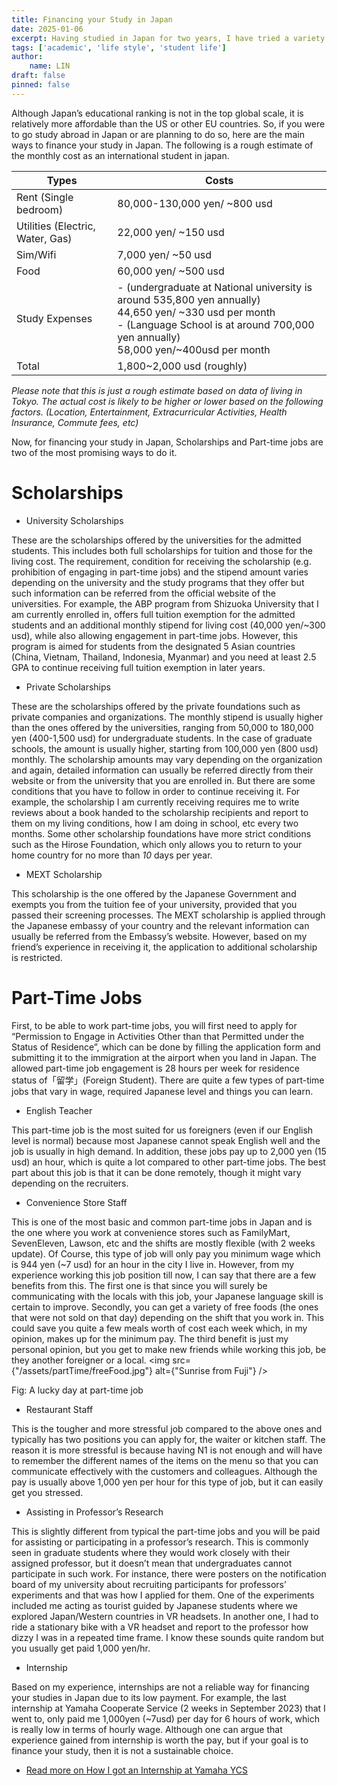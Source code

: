 ```yaml
---
title: Financing your Study in Japan
date: 2025-01-06
excerpt: Having studied in Japan for two years, I have tried a variety of part-tme jobs from a convenient store staff, prep chef at a restaurant, all the way to an interpreter at a technical trainee center, doing an internship at Yamaha and being a research assistant at my university. All the different type of jobs do vary in wages but I can say that the best and the most effortless way to finance your study in Japan is with scholarships.
tags: ['academic', 'life style', 'student life']
author:
    name: LIN
draft: false
pinned: false
---
```


Although Japan’s educational ranking is not in the top global scale, it is relatively more affordable than the US or other EU countries. So, if you were to go study abroad in Japan or are planning to do so, here are the main ways to finance your study in Japan. The following is a rough estimate of the monthly cost as an international student in japan.

| Types                            | Costs                                                                                                                                                                                                         |
|----------------------------------|---------------------------------------------------------------------------------------------------------------------------------------------------------------------------------------------------------------|
| Rent (Single bedroom)            | 80,000-130,000 yen/ ~800 usd                                                                                                                                                                                  |
| Utilities (Electric, Water, Gas) | 22,000 yen/ ~150 usd                                                                                                                                                                                          |
| Sim/Wifi                         | 7,000 yen/ ~50 usd                                                                                                                                                                                            |
| Food                             | 60,000 yen/ ~500 usd                                                                                                                                                                                          |
| Study Expenses                   | - (undergraduate at National university is around 535,800 yen annually) <br /> 44,650 yen/ ~330 usd per month <br /> - (Language School is at around 700,000 yen annually) <br />58,000 yen/~400usd per month |
| Total                            | 1,800~2,000 usd (roughly)                                                                                                                                                                                     |

_Please note that this is just a rough estimate based on data of living in Tokyo. The actual cost is likely to be higher or lower based on the following factors. (Location, Entertainment, Extracurricular Activities, Health Insurance, Commute fees, etc)_

Now, for financing your study in Japan, Scholarships and Part-time jobs are two of the most promising ways to do it.

# Scholarships

- University Scholarships

These are the scholarships offered by the universities for the admitted students. This includes both full scholarships for tuition and those for the living cost. The requirement, condition for receiving the scholarship (e.g. prohibition of engaging in part-time jobs) and the stipend amount varies depending on the university and the study programs that they offer but such information can be referred from the official website of the universities.
For example, the ABP program from Shizuoka University that I am currently enrolled in, offers full tuition exemption for the admitted students and an additional monthly stipend for living cost (40,000 yen/~300 usd), while also allowing engagement in part-time jobs. However, this program is aimed for students from the designated 5 Asian countries (China, Vietnam, Thailand, Indonesia, Myanmar) and you need at least 2.5 GPA to continue receiving full tuition exemption in later years.

- Private Scholarships

These are the scholarships offered by the private foundations such as private companies and organizations. The monthly stipend is usually higher than the ones offered by the universities, ranging from 50,000 to 180,000 yen (400-1,500 usd) for undergraduate students. In the case of graduate schools, the amount is usually higher, starting from 100,000 yen (800 usd) monthly. The scholarship amounts may vary depending on the organization and again, detailed information can usually be referred directly from their website or from the university that you are enrolled in. But there are some conditions that you have to follow in order to continue receiving it. For example, the scholarship I am currently receiving requires me to write reviews about a book handed to the scholarship recipients and report to them on my living conditions, how I am doing in school, etc every two months. Some other scholarship foundations have more strict conditions such as the Hirose Foundation, which only allows you to return to your home country for no more than _10_ days per year.

- MEXT Scholarship

This scholarship is the one offered by the Japanese Government and exempts you from the tuition fee of your university, provided that you passed their screening processes. The MEXT scholarship is applied through the Japanese embassy of your country and the relevant information can usually be referred from the Embassy’s website. However, based on my friend’s experience in receiving it, the application to additional scholarship is restricted.

# Part-Time Jobs

First, to be able to work part-time jobs, you will first need to apply for “Permission to Engage in Activities Other than that Permitted under the Status of Residence”, which can be done by filling the application form and submitting it to the immigration at the airport when you land in Japan. The allowed part-time job engagement is 28 hours per week for residence status of「留学」(Foreign Student). There are quite a few types of part-time jobs that vary in wage, required Japanese level and things you can learn.
- English Teacher

This part-time job is the most suited for us foreigners (even if our English level is normal) because most Japanese cannot speak English well and the job is usually in high demand. In addition, these jobs pay up to 2,000 yen (15 usd) an hour, which is quite a lot compared to other part-time jobs. The best part about this job is that it can be done remotely, though it might vary depending on the recruiters.

- Convenience Store Staff

This is one of the most basic and common part-time jobs in Japan and is the one where you work at convenience stores such as FamilyMart, SevenEleven, Lawson, etc and the shifts are mostly flexible (with 2 weeks update). Of Course, this type of job will only pay you minimum wage which is 944 yen (~7 usd) for an hour in the city I live in. However, from my experience working this job position till now, I can say that there are a few benefits from this. The first one is that since you will surely be communicating with the locals with this job, your Japanese language skill is certain to improve. Secondly, you can get a variety of free foods (the ones that were not sold on that day) depending on the shift that you work in. This could save you quite a few meals worth of cost each week which, in my opinion, makes up for the minimum pay. The third benefit is just my personal opinion, but you get to make new friends while working this job, be they another foreigner or a local.
<img src={"/assets/partTime/freeFood.jpg"} alt={"Sunrise from Fuji"} />
<p className={"text-center"}>Fig: A lucky day at part-time job</p>

- Restaurant Staff

This is the tougher and more stressful job compared to the above ones and typically has two positions you can apply for, the waiter or kitchen staff. The reason it is more stressful is because having N1 is not enough and will have to remember the different names of the items on the menu so that you can communicate effectively with the customers and colleagues. Although the pay is usually above 1,000 yen per hour for this type of job, but it can easily get you stressed.

- Assisting in Professor’s Research

This is slightly different from typical the part-time jobs and you will be paid for assisting or participating in a professor’s research. This is commonly seen in graduate students where they would work closely with their assigned professor, but it doesn’t mean that undergraduates cannot participate in such work. For instance, there were posters on the notification board of my university about recruiting participants for professors’ experiments and that was how I applied for them. One of the experiments included me acting as tourist guided by Japanese students where we explored Japan/Western countries in VR headsets. In another one, I had to ride a stationary bike with a VR headset and report to the professor how dizzy I was in a repeated time frame. I know these sounds quite random but you usually get paid 1,000 yen/hr.

- Internship

Based on my experience, internships are not a reliable way for financing your studies in Japan due to its low payment. For example, the last internship at Yamaha Cooperate Service (2 weeks in September 2023) that I went to, only paid me 1,000yen (~7usd) per day for 6 hours of work, which is really low in terms of hourly wage. Although one can argue that experience gained from internship is worth the pay, but if your goal is to finance your study, then it is not a sustainable choice.

- [Read more on How I got an Internship at Yamaha YCS]("")